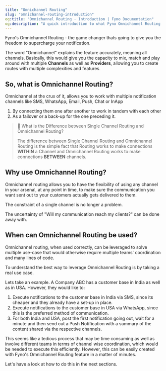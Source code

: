 ```yaml
---
title: "Omnichannel Routing"
slug: "omnichannel-routing-introduction"
og:title: "Omnichannel Routing - Introduction | Fyno Documentation"
og:description: "A quick introduction to what Fyno Omnichannel Routing is about."
---
```


Fyno's Omnichannel Routing - the game changer thats going to give you the freedom to supercharge your notification.

The word "Omnichannel" explains the feature accurately, meaning all channels. Basically, this would give you the capacity to mix, match and play around with multiple **Channels** as well as **Providers**, allowing you to create routes with multiple complexities and features.

## So, what is Omnichannel Routing?

Omnichannel at the crux of it, allows you to work with multiple notification channels like SMS, WhatsApp, Email, Push, Chat or InApp

1. By connecting them one after another to work in tandem with each other
2. As a failover or a back-up for the one preceding it.

> 📘 What is the Difference between Single Channel Routing and Omnichannel Routing?
>
> The difference between Single Channel Routing and Omnichannel Routing is the simple fact that Routing works to make connections **WITHIN** a Channel and Omnichannel Routing works to make connections **BETWEEN** channels.

## Why use Omnichannel Routing?

Omnichannel routing allows you to have the flexibility of using any channel in your arsenal, at any point in time, to make sure the communication you want sent out to your customers actually gets delivered to them.

The constraint of a single channel is no longer a problem.

The uncertainty of "Will my communication reach my clients?" can be done away with.

## When can Omnichannel Routing be used?

Omnichannel routing, when used correctly, can be leveraged to solve multiple use-case that would otherwise require multiple teams' coordination and many lines of code.

To understand the best way to leverage Omnichannel Routing is by taking a real use case.

Lets take an example. A Company ABC has a customer base in India as well as in USA. However, they would like to:

1. Execute notifications to the customer base in India via SMS, since its cheaper and they already have a set-up in place.
2. Execute notifications to the customer base in USA via WhatsApp, since this is the preferred method of communication.
3. For both India and USA, post the first notification going out, wait for a minute and then send out a Push Notification with a summary of the content shared via the respective channels.

This seems like a tedious process that may be time consuming as well as involve different teams in terms of channel wise coordination, which would be needed to execute this efficiently. However, this can be easily created with Fyno's Omnichannel Routing feature in a matter of minutes.

Let's have a look at how to do this in the next sections.
